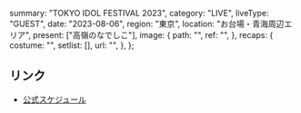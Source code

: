   summary: "TOKYO IDOL FESTIVAL 2023",
  category: "LIVE",
  liveType: "GUEST",
  date: "2023-08-06",
  region: "東京",
  location: "お台場・青海周辺エリア",
  present: ["高嶺のなでしこ"],
  image: {
    path: "",
    ref: "",
  },
  recaps: {
    costume: "",
    setlist: [],
    url: "",
  },
};

## リンク

- [公式スケジュール](https://takanenonadeshiko.jp/?p=1189)
